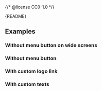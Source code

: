 {/* @license CC0-1.0 */}


<Meta of={HeaderStories} />

<StatusBadge reason="Needs work for narrow screens and integration with Mega Menu." />

<Markdown>{README}</Markdown>

<Primary />

<Controls />

## Examples

### Without menu button on wide screens

<Canvas of={HeaderStories.WithoutMenuButtonOnWideScreen} />

### Without menu button

<Canvas of={HeaderStories.WithoutMenuButton} />

### With custom logo link

<Canvas of={HeaderStories.WithCustomLogoLink} />

### With custom texts

<Canvas of={HeaderStories.WithCustomTexts} />
